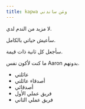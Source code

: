 ---
title: kapwa ومَن ساندني
---
لا مزيد من الندم لدي.

سأعيش حياتي بالكامل.

سأجعل كل ثانية ذات قيمة.

ما كنت لأكون نفس Aaron بدونهم.

- عائلتي
- أصدقاء عائلتي
- أصدقائي
- فريق عملي الأول
- فريق عملي الثاني
